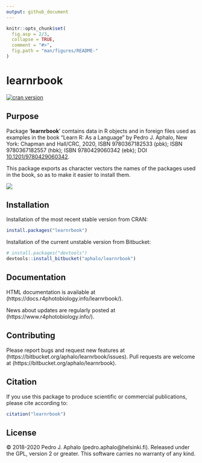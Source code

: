 ```yaml
---
output: github_document
---
```


<!-- README.md is generated from README.Rmd. Please edit that file -->

```r
knitr::opts_chunk$set(
  fig.asp = 2/3,
  collapse = TRUE,
  comment = "#>",
  fig.path = "man/figures/README-"
)
```

# learnrbook #

[![cran version](https://www.r-pkg.org/badges/version/learnrbook)](https://cran.r-project.org/package=learnrbook)

## Purpose

Package '**learnrbook**' comtains data in R objects and in foreign files used as examples in the
book "Learn R: As a Language" by Pedro J. Aphalo, New York: Chapman and Hall/CRC, 2020, ISBN 9780367182533 (pbk); ISBN 9780367182557 (hbk); ISBN 9780429060342 (ebk);
DOI [10.1201/9780429060342](https://doi.org/10.1201/9780429060342).  

This package exports as character vectors the names of the
packages used in the book, so as to make it easier to install them.

![](man/figures/cover-9780367182533-small.png)

## Installation

Installation of the most recent stable version from CRAN:

```r
install.packages("learnrbook")
```

Installation of the current unstable version from Bitbucket:

```r
# install.packages("devtools")
devtools::install_bitbucket("aphalo/learnrbook")
```

## Documentation 

HTML documentation is available at (https://docs.r4photobiology.info/learnrbook/).

News about updates are regularly posted at (https://www.r4photobiology.info/).

## Contributing

Please report bugs and request new features at (https://bitbucket.org/aphalo/learnrbook/issues). Pull requests are welcome at (https://bitbucket.org/aphalo/learnrbook).

## Citation

If you use this package to produce scientific or commercial publications, please cite according to:

```r
citation("learnrbook")
```

## License

© 2018-2020 Pedro J. Aphalo (pedro.aphalo@helsinki.fi). Released under the GPL, version 2 or greater. This software carries no warranty of any kind.
